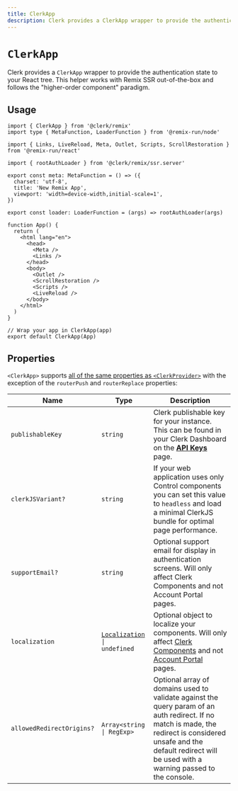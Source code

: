 ```yaml
---
title: ClerkApp
description: Clerk provides a ClerkApp wrapper to provide the authentication state to your React tree. This helper works with Remix SSR out-of-the-box and follows the "higher-order component" paradigm.
---
```


# `ClerkApp`

Clerk provides a `ClerkApp` wrapper to provide the authentication state to your React tree. This helper works with Remix SSR out-of-the-box and follows the "higher-order component" paradigm.

## Usage

```tsx {{ mark: [1, [40, 41]] }}
import { ClerkApp } from '@clerk/remix'
import type { MetaFunction, LoaderFunction } from '@remix-run/node'

import { Links, LiveReload, Meta, Outlet, Scripts, ScrollRestoration } from '@remix-run/react'

import { rootAuthLoader } from '@clerk/remix/ssr.server'

export const meta: MetaFunction = () => ({
  charset: 'utf-8',
  title: 'New Remix App',
  viewport: 'width=device-width,initial-scale=1',
})

export const loader: LoaderFunction = (args) => rootAuthLoader(args)

function App() {
  return (
    <html lang="en">
      <head>
        <Meta />
        <Links />
      </head>
      <body>
        <Outlet />
        <ScrollRestoration />
        <Scripts />
        <LiveReload />
      </body>
    </html>
  )
}

// Wrap your app in ClerkApp(app)
export default ClerkApp(App)
```

## Properties

`<ClerkApp>` supports [all of the same properties as `<ClerkProvider>`](/docs/components/clerk-provider#props) with the exception of the `routerPush` and `routerReplace` properties:

| Name | Type | Description |
| - | - | - |
| `publishableKey` | `string` | Clerk publishable key for your instance. This can be found in your Clerk Dashboard on the **[API Keys](https://dashboard.clerk.com/last-active?path=api-keys)** page. |
| `clerkJSVariant?` | `string` | If your web application uses only Control components you can set this value to `headless` and load a minimal ClerkJS bundle for optimal page performance. |
| `supportEmail?` | `string` | Optional support email for display in authentication screens. Will only affect Clerk Components and not Account Portal pages. |
| `localization` | <code>[Localization](/docs/components/customization/localization) \| undefined</code> | Optional object to localize your components. Will only affect [Clerk Components][components-ref] and not [Account Portal][ap-ref] pages. |
| `allowedRedirectOrigins?` | `Array<string \| RegExp>` | Optional array of domains used to validate against the query param of an auth redirect. If no match is made, the redirect is considered unsafe and the default redirect will be used with a warning passed to the console. |

[components-ref]: /docs/components/overview

[ap-ref]: /docs/account-portal/overview
